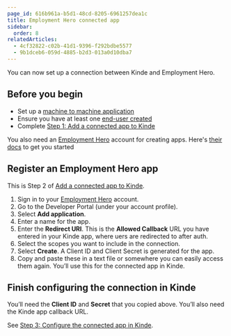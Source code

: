 ```yaml
---
page_id: 616b961a-b5d1-48cd-8205-6961257dea1c
title: Employment Hero connected app
sidebar:
  order: 8
relatedArticles:
  - 4cf32822-c02b-41d1-9396-f292bdbe5577
  - 9b1dceb6-059d-4885-b2d3-013a0d10dba7
---
```


You can now set up a connection between Kinde and Employment Hero.

## Before you begin

- Set up a [machine to machine application](/developer-tools/kinde-api/connect-to-kinde-api/)
- Ensure you have at least one [end-user created](/manage-users/add-and-edit/add-and-edit-users/)
- Complete [Step 1: Add a connected app to Kinde](/integrate/connected-apps/add-connected-apps/#step-1-add-the-connected-app-in-kinde)

You also need an [Employment Hero](https://secure.employmenthero.com/) account for creating apps. Here's [their docs](https://developer.employmenthero.com/api-references/#obtain-credentials) to get you started

## Register an Employment Hero app

This is Step 2 of [Add a connected app to Kinde](/integrate/connected-apps/add-connected-apps/#step-2-set-up-the-app-you-want-to-connect).

1. Sign in to your [Employment Hero](https://secure.employmenthero.com/) account.
2. Go to the Developer Portal (under your account profile).
3. Select **Add application**.
4. Enter a name for the app.
5. Enter the **Redirect URI**. This is the **Allowed Callback** URL you have entered in your Kinde app, where uers are redirected to after auth.
6. Select the scopes you want to include in the connection.
7. Select **Create**. A Client ID and Client Secret is generated for the app.
8. Copy and paste these in a text file or somewhere you can easily access them again. You’ll use this for the connected app in Kinde.   

## Finish configuring the connection in Kinde

You’ll need the **Client ID** and **Secret** that you copied above. You’ll also need the Kinde app callback URL.

See [Step 3: Configure the connected app in Kinde](/integrate/connected-apps/add-connected-apps/#step-3-configure-the-connected-app-in-kinde).
